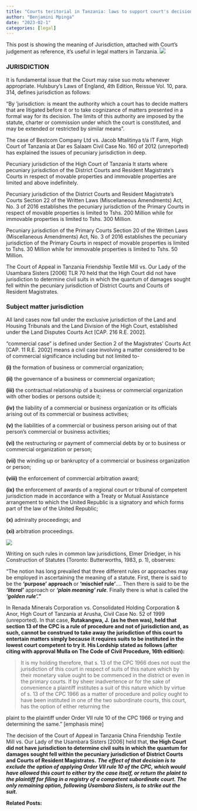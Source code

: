 ```yaml
---
title: "Courts teritorial in Tanzania: laws to support court's decisions"
author: "Benjamini Mpinga"
date: "2023-02-1"
categories: [legal]
---
```


This post is showing the meaning of Jurisdiction, attached with Court's judgement as reference, it's useful in legal matters in Tanzania. 
![](lion.jpg)

### JURISDICTION

It is fundamental issue that the Court may raise suo motu whenever appropriate. Hulsbury's Laws of England, 4th Edition, Reissue Vol. 10, para. 314, defines jurisdiction as follows:

"By 'jurisdiction: is meant the authority which a court has to decide matters that are litigated before it or to take cognizance of matters presented in a formal way for its decision. The limits of this authority are imposed by the statute, charter or commission under which the court is constituted, and may be extended or restricted by similar means".

The case of Bestcom Company Ltd vs. Jacob Mtalitinya t/a IT Farm, High Court of Tanzania at Dar es Salaam Civil Case No. 160 of 2012 (unreported) has explained the issues of pecuniary jurisdiction in deep.

Pecuniary jurisdiction of the High Court of Tanzania It starts where pecuniary jurisdiction of the District Courts and Resident Magistrate's Courts in respect of movable properties and immovable properties are limited and above indefinitely.

Pecuniary jurisdiction of the District Courts and Resident Magistrate's Courts Section 22 of the Written Laws (Miscellaneous Amendments) Act, No. 3 of 2016 establishes the pecuniary jurisdiction of the Primary Courts in respect of movable properties is limited to Tshs. 200 Million while for immovable properties is limited to Tshs. 300 Million.

Pecuniary jurisdiction of the Primary Courts Section 20 of the Written Laws (Miscellaneous Amendments) Act, No. 3 of 2016 establishes the pecuniary jurisdiction of the Primary Courts in respect of movable properties is limited to Tshs. 30 Million while for immovable properties is limited to Tshs. 50 Million.

The Court of Appeal in Tanzania Friendship Textile Mill vs. Our Lady of the Usambara Sisters \[2006\] TLR 70 held that the High Court did not have jurisdiction to determine civil suits in which the quantum of damages sought fell within the pecuniary jurisdiction of District Courts and Courts of Resident Magistrates.

### Subject matter jurisdiction

All land cases now fall under the exclusive jurisdiction of the Land and Housing Tribunals and the Land Division of the High Court, established under the Land Disputes Courts Act \[CAP. 216 R.E. 2002\].

"commercial case" is defined under Section 2 of the Magistrates' Courts Act \[CAP. 11 R.E. 2002\] means a civil case involving a matter considered to be of commercial significance including but not limited to-

**(i)** the formation of business or commercial organization;

**(ii)** the governance of a business or commercial organization;

**(iii)** the contractual relationship of a business or commercial organization with other bodies or persons outside it;

**(iv)** the liability of a commercial or business organization or its officials arising out of its commercial or business activities;

**(v)** the liabilities of a commercial or business person arising out of that person's commercial or business activities;

**(vi)** the restructuring or payment of commercial debts by or to business or commercial organization or person;

**(vii)** the winding up or bankruptcy of a commercial or business organization or person;

**(viii)** the enforcement of commercial arbitration award;

**(ix)** the enforcement of awards of a regional court or tribunal of competent jurisdiction made in accordance with a Treaty or Mutual Assistance arrangement to which the United Republic is a signatory and which forms part of the law of the United Republic;

**(x)** admiralty proceedings; and

**(xi)** arbitration proceedings.

![](court.jpg)

Writing on such rules in common law jurisdictions, Elmer Driedger, in his Construction of Statutes (Toronto: Butterworths, 1983, p. 1), observes:

"The notion has long prevailed that three different rules or approaches may be employed in ascertaining the meaning of a statute. First, there is said to be the **'purpose'** **approach** or **'mischief rule'**.... Then there is said to be the ***'literal'*** approach or ***'plain meaning' rule***. Finally there is what is called the ***'golden rule'."***

In Renada Minerals Corporation vs. Consolidated Holding Corporation & Anor, High Court of Tanzania at Arusha, Civil Case No. 52 of 1999 (unreported). In that case, **Rutakangwa, J.** **(as he then was), held that section 13 of the CPC is a rule of procedure and not of jurisdiction and, as such, cannot be construed to take away the jurisdiction of this court to entertain matters simply because it requires suits to be instituted in the lowest court competent to try it. His Lordship stated as follows (after citing with approval Mulla on The Code of Civil Procedure, 16th edition):**

> It is my holding therefore, that s. 13 of the CPC 1966 does not oust the jurisdiction of this court in respect of suits of this nature which by their monetary value ought to be commenced in the district or even in the primary courts. If by sheer inadvertence or for the sake of convenience a plaintiff institutes a suit of this nature which by virtue of s. 13 of the CPC 1966 as a matter of procedure and policy ought to have been instituted in one of the two subordinate courts, this court, has the option of either returning the

::: callout-tip
plaint to the plaintiff under Order VII rule 10 of the CPC 1966 or trying and determining the same." \[emphasis mine\]
:::

The decision of the Court of Appeal in Tanzania China Friendship Textile Mill vs. Our Lady of the Usambara Sisters \[2006\] held that, **the High Court did not have jurisdiction to determine civil suits in which the quantum for damages sought fell within the pecuniary jurisdiction of District Courts and Courts of Resident Magistrates.** ***The effect of that decision is to exclude the option of applying Order VII rule 10 of the CPC, which would have allowed this court to either try the case itself, or return the plaint to the plaintiff for filing in a registry of a competent subordinate court. The only remaining option, following Usambara Sisters, is to strike out the suit.***

**Related Posts:**
